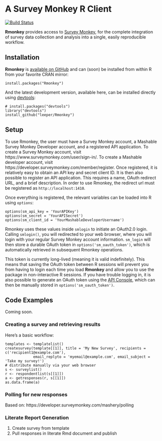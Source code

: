 # A Survey Monkey R Client #

[![Build Status](https://travis-ci.org/leeper/Rmonkey.png?branch=master)](https://travis-ci.org/leeper/Rmonkey)

**Rmonkey** provides access to [Survey Monkey](https://www.surveymonkey.com/), for the complete integration of survey data collection and analysis into a single, easily reproducible workflow.

## Installation ##

**Rmonkey** is [available on GitHub](http://github.com/leeper/Rmonkey) and can (soon) be installed from within R from your favorite CRAN mirror:

```
install.packages("Rmonkey")
```

And the latest development version, available here, can be installed directly using  [devtools](http://cran.r-project.org/web/packages/devtools/index.html):

```
# install.packages("devtools")
library("devtools")
install_github("leeper/Rmonkey")
```

## Setup ##

To use Rmonkey, the user must have a Survey Monkey account, a Mashable Survey Monkey Developer account, and a registered API application. To create a Survey Monkey account, visit https://www.surveymonkey.com/user/sign-in/. To create a Mashable developer account, visit https://developer.surveymonkey.com/member/register. Once registered, it is relatively easy to obtain an API key and secret client ID. It is then also possible to register an API application. This requires a name, OAuth redirect URL, and a brief description. In order to use Rmonkey, the redirect url must be registered as `http://localhost:1410`.

Once everything is registered, the relevant variables can be loaded into R using `options`:

```
options(sm_api_key = 'YourAPIKey')
options(sm_secret = 'YourAPISecret')
options(sm_client_id = 'YourMashableDeveloperUsername')
```

Rmonkey uses these values inside `smlogin` to initiate an OAuth2.0 login. Calling `smlogin()`, you will redirected to your web browser, where you will login with your regular Survey Monkey account information. `sm_login` will then store a durable OAuth token in `options('sm_oauth_token')`, which is automatically retrieved in subsequent Rmonkey operations.

This token is currently long-lived (meaning it is valid indefinitely). This means that saving the OAuth token between R sessions will prevent you from having to login each time you load **Rmonkey** and allow you to use the package in non-interactive R sessions. If you have trouble logging in, it is also possible to generate an OAuth token using the [API Console](https://developer.surveymonkey.com/api_console), which can then be manually stored in `options('sm_oauth_token')`. 

## Code Examples ##

Coming soon.

### Creating a survey and retrieving results ###

Here's a basic workflow:

```
templates <- templatelist()
createsurvey(template[[1]], title = 'My New Survey', recipients = c('recipient1@example.com'),
             email_replyto = 'myemail@example.com', email_subject = 'Take my survey!')
# distribute manually via your web browser
s <- surveylist()
r <- respondentlist(s[[1]])
a <- getresponses(r, s[[1]])
as.data.frame(a)
```


### Polling for new responses ###

Based on: https://developer.surveymonkey.com/mashery/polling


### Literate Report Generation ###

 1. Create survey from template
 2. Pull responses in literate Rmd document and publish
